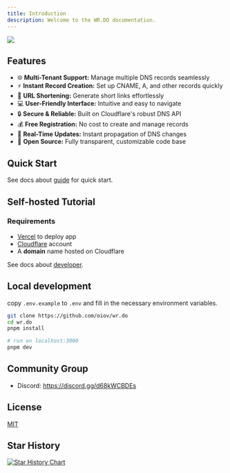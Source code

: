 ```yaml
---
title: Introduction
description: Welcome to the WR.DO documentation.
---
```


<img className="rounded-xl border md:rounded-lg shadow-md" src="/_static/images/light-preview.png"/>

## Features

- 🌐 **Multi-Tenant Support:** Manage multiple DNS records seamlessly
- ⚡ **Instant Record Creation:** Set up CNAME, A, and other records quickly
- 🔗 **URL Shortening:** Generate short links effortlessly
- 💻 **User-Friendly Interface:** Intuitive and easy to navigate
- 🔒 **Secure & Reliable:** Built on Cloudflare's robust DNS API
- 💰 **Free Registration:** No cost to create and manage records
- 🔄 **Real-Time Updates:** Instant propagation of DNS changes
- 🚀 **Open Source:** Fully transparent, customizable code base

## Quick Start

See docs about [guide](/docs/quick-start) for quick start.

## Self-hosted Tutorial

### Requirements

- [Vercel](https://vercel.com) to deploy app
- [Cloudflare](https://dash.cloudflare.com/) account  
- A **domain** name hosted on Cloudflare

See docs about [developer](/docs/installation).

## Local development

copy `.env.example` to `.env` and fill in the necessary environment variables.

```bash
git clone https://github.com/oiov/wr.do
cd wr.do
pnpm install

# run on localhost:3000
pnpm dev
```

## Community Group

- Discord: https://discord.gg/d68kWCBDEs

## License

[MIT](https://github.com/oiov/wr.do/LICENSE.md)

## Star History

[![Star History Chart](https://api.star-history.com/svg?repos=oiov/wr.do&type=Date)](https://star-history.com/#oiov/wr.do&Date)
